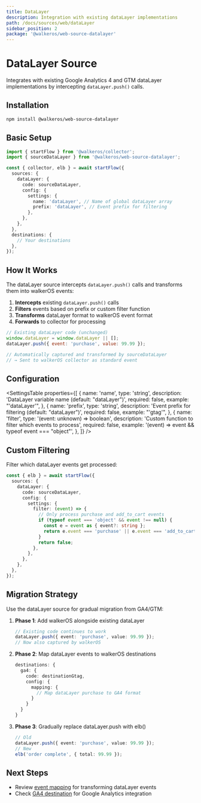 ```yaml
---
title: DataLayer
description: Integration with existing dataLayer implementations
path: /docs/sources/web/dataLayer
sidebar_position: 2
package: '@walkeros/web-source-datalayer'
---
```



<PackageLink
  github="packages/web/sources/datalayer"
  npm="@walkeros/web-source-datalayer"
/>

# DataLayer Source

Integrates with existing Google Analytics 4 and GTM dataLayer implementations by intercepting `dataLayer.push()` calls.

## Installation

```bash
npm install @walkeros/web-source-datalayer
```

## Basic Setup

```typescript
import { startFlow } from '@walkeros/collector';
import { sourceDataLayer } from '@walkeros/web-source-datalayer';

const { collector, elb } = await startFlow({
  sources: {
    dataLayer: {
      code: sourceDataLayer,
      config: {
        settings: {
          name: 'dataLayer', // Name of global dataLayer array
          prefix: 'dataLayer', // Event prefix for filtering
        },
      },
    },
  },
  destinations: {
    // Your destinations
  },
});
```

## How It Works

The dataLayer source intercepts `dataLayer.push()` calls and transforms them into walkerOS events:

1. **Intercepts** existing `dataLayer.push()` calls
2. **Filters** events based on prefix or custom filter function
3. **Transforms** dataLayer format to walkerOS event format
4. **Forwards** to collector for processing

```javascript
// Existing dataLayer code (unchanged)
window.dataLayer = window.dataLayer || [];
dataLayer.push({ event: 'purchase', value: 99.99 });

// Automatically captured and transformed by sourceDataLayer
// → Sent to walkerOS collector as standard event
```

## Configuration

<SettingsTable
  properties={[
    {
      name: 'name',
      type: 'string',
      description: 'DataLayer variable name (default: "dataLayer")',
      required: false,
      example: "'dataLayer'",
    },
    {
      name: 'prefix',
      type: 'string',
      description:
        'Event prefix for filtering (default: "dataLayer")',
      required: false,
      example: "'gtag'",
    },
    {
      name: 'filter',
      type: '(event: unknown) => boolean',
      description: 'Custom function to filter which events to process',
      required: false,
      example: '(event) => event && typeof event === "object"',
    },
  ]}
/>

## Custom Filtering

Filter which dataLayer events get processed:

```typescript
const { elb } = await startFlow({
  sources: {
    dataLayer: {
      code: sourceDataLayer,
      config: {
        settings: {
          filter: (event) => {
            // Only process purchase and add_to_cart events
            if (typeof event === 'object' && event !== null) {
              const e = event as { event?: string };
              return e.event === 'purchase' || e.event === 'add_to_cart';
            }
            return false;
          },
        },
      },
    },
  },
});
```

## Migration Strategy

Use the dataLayer source for gradual migration from GA4/GTM:

1. **Phase 1**: Add walkerOS alongside existing dataLayer
   ```typescript
   // Existing code continues to work
   dataLayer.push({ event: 'purchase', value: 99.99 });
   // Now also captured by walkerOS
   ```

2. **Phase 2**: Map dataLayer events to walkerOS destinations
   ```typescript
   destinations: {
     ga4: {
       code: destinationGtag,
       config: {
         mapping: {
           // Map dataLayer purchase to GA4 format
         }
       }
     }
   }
   ```

3. **Phase 3**: Gradually replace dataLayer.push with elb()
   ```typescript
   // Old
   dataLayer.push({ event: 'purchase', value: 99.99 });
   // New
   elb('order complete', { total: 99.99 });
   ```

## Next Steps

- Review [event mapping](/docs/core/mapping) for transforming dataLayer events
- Check [GA4 destination](/docs/destinations/web/gtag) for Google Analytics integration
